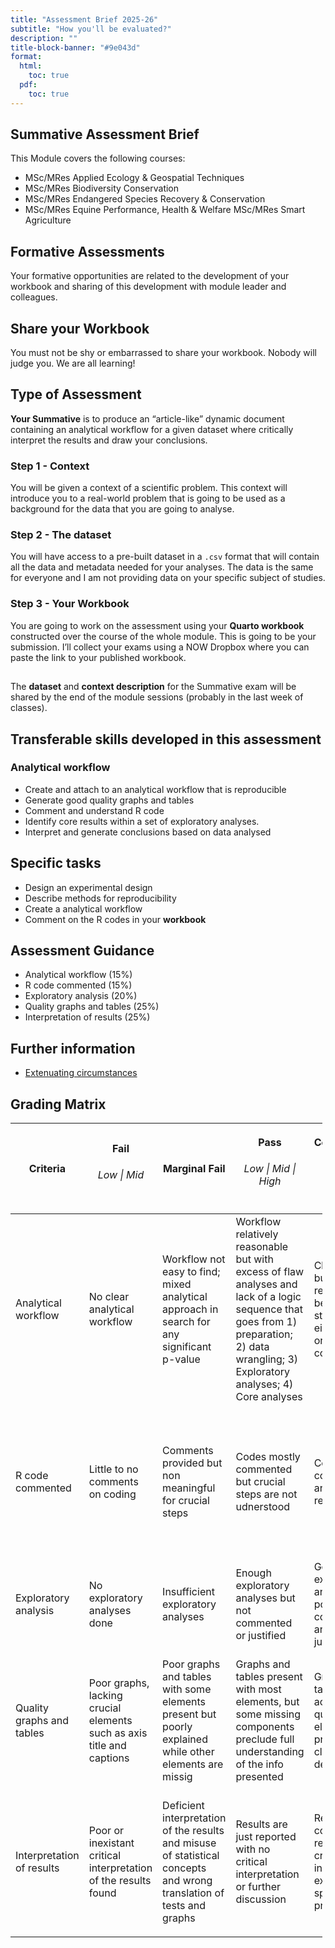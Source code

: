 ```yaml
---
title: "Assessment Brief 2025-26"
subtitle: "How you'll be evaluated?"
description: ""
title-block-banner: "#9e043d"
format:
  html:
    toc: true
  pdf:
    toc: true
---
```


## Summative Assessment Brief

This Module covers the following courses:

-   MSc/MRes Applied Ecology & Geospatial Techniques
-   MSc/MRes Biodiversity Conservation
-   MSc/MRes Endangered Species Recovery & Conservation
-   MSc/MRes Equine Performance, Health & Welfare MSc/MRes Smart Agriculture

## Formative Assessments

Your formative opportunities are related to the development of your workbook and sharing of this development with module leader and colleagues.

::: callout-note
## Share your Workbook

You must not be shy or embarrassed to share your workbook. Nobody will judge you. We are all learning!
:::

## Type of Assessment

**Your Summative** is to produce an "article-like" dynamic document containing an analytical workflow for a given dataset where critically interpret the results and draw your conclusions.

### Step 1 - Context

You will be given a context of a scientific problem. This context will introduce you to a real-world problem that is going to be used as a background for the data that you are going to analyse.

### Step 2 - The dataset

You will have access to a pre-built dataset in a `.csv` format that will contain all the data and metadata needed for your analyses. The data is the same for everyone and I am not providing data on your specific subject of studies.

### Step 3 - Your Workbook

You are going to work on the assessment using your **Quarto workbook** constructed over the course of the whole module. This is going to be your submission. I'll collect your exams using a NOW Dropbox where you can paste the link to your published workbook.

::: callout-note
## 
The **dataset** and **context description** for the Summative exam will be shared by the end of the module sessions (probably in the last week of classes).
:::


## Transferable skills developed in this assessment

### Analytical workflow

-   Create and attach to an analytical workflow that is reproducible
-   Generate good quality graphs and tables
-   Comment and understand R code
-   Identify core results within a set of exploratory analyses.
-   Interpret and generate conclusions based on data analysed

## Specific tasks

-   Design an experimental design
-   Describe methods for reproducibility
-   Create a analytical workflow
-   Comment on the R codes in your **workbook**

## Assessment Guidance

-   Analytical workflow (15%)
-   R code commented (15%)
-   Exploratory analysis (20%)
-   Quality graphs and tables (25%)
-   Interpretation of results (25%)

## Further information

-   [Extenuating circumstances](https://www.ntu.ac.uk/studenthub/my-course/student-handbook/consideration-personal-circumstances)

## Grading Matrix

+---------------------------+-----------------------------------------------------------------------+----------------------------------------------------------------------------------------------------------------------+------------------------------------------------------------------------------------------------------------------------------------------------------------------------------------------+--------------------------------------------------------------------------------------------------+-------------------------------------------------------------------------------------------------------------------------------------------+--------------------------------------------------------------------------------------------------------------------------------------+
| Criteria                  | Fail                                                                  | Marginal Fail                                                                                                        | Pass                                                                                                                                                                                     | Commendation                                                                                     | Distinction                                                                                                                               | Distinction                                                                                                                          |
|                           |                                                                       |                                                                                                                      |                                                                                                                                                                                          |                                                                                                  |                                                                                                                                           |                                                                                                                                      |
|                           | ###### Low \| Mid                                                     |                                                                                                                      | ###### Low \| Mid \| High                                                                                                                                                                | ###### Low \| Mid \| High                                                                        | ###### Low \| Mid \|High                                                                                                                  | ###### Exceptional                                                                                                                   |
+===========================+=======================================================================+======================================================================================================================+==========================================================================================================================================================================================+==================================================================================================+===========================================================================================================================================+======================================================================================================================================+
| Analytical workflow       | No clear analytical workflow                                          | Workflow not easy to find; mixed analytical approach in search for any significant p-value                           | Workflow relatively reasonable but with excess of flaw analyses and lack of a logic sequence that goes from 1) preparation; 2) data wrangling; 3) Exploratory analyses; 4) Core analyses | Clear workflow but hard to reproduce because crucial steps were either omitted or non commented. | Very good workflow with clear guidance for reproducibility                                                                                | High quality workflow, fully reproducible and extensively commented                                                                  |
+---------------------------+-----------------------------------------------------------------------+----------------------------------------------------------------------------------------------------------------------+------------------------------------------------------------------------------------------------------------------------------------------------------------------------------------------+--------------------------------------------------------------------------------------------------+-------------------------------------------------------------------------------------------------------------------------------------------+--------------------------------------------------------------------------------------------------------------------------------------+
| R code commented          | Little to no comments on coding                                       | Comments provided but non meaningful for crucial steps                                                               | Codes mostly commented but crucial steps are not udnerstood                                                                                                                              | Codes mostly commented and helping reproducibility.                                              | Codes fully commented but not excessively, avoiding visual pollution                                                                      | Codes fully commented and not affecting visual inspection of the script and allows full reproducibility and explanation in key steps |
+---------------------------+-----------------------------------------------------------------------+----------------------------------------------------------------------------------------------------------------------+------------------------------------------------------------------------------------------------------------------------------------------------------------------------------------------+--------------------------------------------------------------------------------------------------+-------------------------------------------------------------------------------------------------------------------------------------------+--------------------------------------------------------------------------------------------------------------------------------------+
| Exploratory analysis      | No exploratory analyses done                                          | Insufficient exploratory analyses                                                                                    | Enough exploratory analyses but not commented or justified                                                                                                                               | Good exploratory analyses but poorly commented and little justified                              | Very good exploratory analyses, commented and justified                                                                                   | World-class and fully justified exploratory approach to data                                                                         |
+---------------------------+-----------------------------------------------------------------------+----------------------------------------------------------------------------------------------------------------------+------------------------------------------------------------------------------------------------------------------------------------------------------------------------------------------+--------------------------------------------------------------------------------------------------+-------------------------------------------------------------------------------------------------------------------------------------------+--------------------------------------------------------------------------------------------------------------------------------------+
| Quality graphs and tables | Poor graphs, lacking crucial elements such as axis title and captions | Poor graphs and tables with some elements present but poorly explained while other elements are missig               | Graphs and tables present with most elements, but some missing components preclude full understanding of the info presented                                                              | Graphs and tables of acceptable quality with all elements present but not clearly descripted     | Good quality graphs and tables that could be accepted for publication in any serious scientific journal                                   | Outstading graphs and tables with graphical abstracts and schematic figures. All elements present and fully explained.               |
+---------------------------+-----------------------------------------------------------------------+----------------------------------------------------------------------------------------------------------------------+------------------------------------------------------------------------------------------------------------------------------------------------------------------------------------------+--------------------------------------------------------------------------------------------------+-------------------------------------------------------------------------------------------------------------------------------------------+--------------------------------------------------------------------------------------------------------------------------------------+
| Interpretation of results | Poor or inexistant critical interpretation of the results found       | Deficient interpretation of the results and misuse of statistical concepts and wrong translation of tests and graphs | Results are just reported with no critical interpretation or further discussion                                                                                                          | Results correctly reported and critically interpreted but excessive speculation is present       | Results are fully reported in a correct manner with string attachment to the proposed workflow and are discussed without much speculation | Excellent interpretation, creative and fully connected with scientific hypotheses                                                    |
+---------------------------+-----------------------------------------------------------------------+----------------------------------------------------------------------------------------------------------------------+------------------------------------------------------------------------------------------------------------------------------------------------------------------------------------------+--------------------------------------------------------------------------------------------------+-------------------------------------------------------------------------------------------------------------------------------------------+--------------------------------------------------------------------------------------------------------------------------------------+
|                           |                                                                       |                                                                                                                      |                                                                                                                                                                                          |                                                                                                  |                                                                                                                                           |                                                                                                                                      |
+---------------------------+-----------------------------------------------------------------------+----------------------------------------------------------------------------------------------------------------------+------------------------------------------------------------------------------------------------------------------------------------------------------------------------------------------+--------------------------------------------------------------------------------------------------+-------------------------------------------------------------------------------------------------------------------------------------------+--------------------------------------------------------------------------------------------------------------------------------------+
